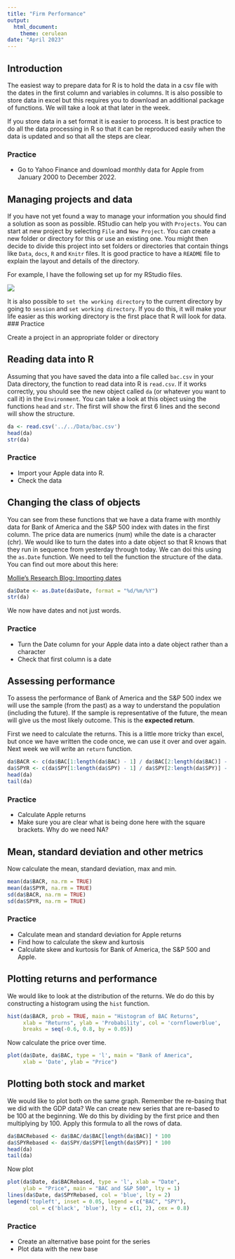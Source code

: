 ```yaml
---
title: "Firm Performance"
output: 
  html_document: 
    theme: cerulean
date: "April 2023"
---
```


## Introduction

The easiest way to prepare data for R is to hold the data in a csv file with the dates in the first column and variables in columns.   It is also possible to store data in excel but this requires you to download an additional package of functions.  We will take a look at that later in the week.  

If you store data in a set format it is easier to process. It is best practice to do all the data processing in R so that it can be reproduced easily when the data is updated and so that all the steps are clear. 

### Practice

* Go to Yahoo Finance and download monthly data for Apple from January 2000 to December 2022. 

## Managing projects and data

If you have not yet found a way to manage your information you should find a solution as soon as possible.  RStudio can help you with  `Projects`.   You can start at new project by selecting `File` and `New Project`.  You can create a new folder or directory for this or use an existing one.  You might then decide to divide this project into set folders or directories that contain things like `Data`, `docs`, `R` and `Knitr` files.  It is good practice to have a `README` file to explain the layout and details of the directory. 

For example, I have the following set up for my RStudio files. 


![](../../../Pictures/Rstuddirectorylayout.png)

It is also possible to `set the working directory` to the current directory by going to ``session`` and ``set working directory``.   If you do this, it will make your life easier as this working directory is the first place that R will look for data. 
### Practice 


Create a project in an appropriate folder or directory

## Reading data into R

Assuming that you have saved the data into a file called `bac.csv` in your Data directory, the function to read data into R is `read.csv`.  If it works correctly, you should see the new object called `da` (or whatever you want to call it) in the `Environment`.    You can take a look at this object using the functions `head` and `str`.  The first will show the first 6 lines and the second will show the structure. 

```r
da <- read.csv('../../Data/bac.csv')
head(da)
str(da)
```

### Practice 

* Import your Apple data into R. 
* Check the data

## Changing the class of objects

You can see from these functions that we have a data frame with monthly data for Bank of America and the S&P 500 index with dates in the first column.  The price data are numerics (num) while the date is a character (chr).  We would like to turn the dates into a date object so that R knows that they run in sequence from yesterday through today.  We can doi this using the `as.Date` function.  We need to tell the function the structure of the data.  You can find out more about this here: 

[Mollie's Research Blog: Importing dates](https://www.r-bloggers.com/2013/08/date-formats-in-r/)

```r
da$Date <- as.Date(da$Date, format = "%d/%m/%Y")
str(da)
```

We now have dates and not just words. 

### Practice

* Turn the Date column for your Apple data into a date object rather than a character
* Check that first column is a date 

## Assessing performance

To assess the performance of Bank of America and the S&P 500 index we will use the sample (from the past) as a way to understand the population (including the future).   If the sample is representative of the future, the mean will give us the most likely outcome.  This is the **expected return**. 

First we need to calculate the returns. This is a little more tricky than excel, but once we have written the code once, we can use it over and over again.  Next week we will write an ``return`` function. 

```R
da$BACR <- c(da$BAC[1:length(da$BAC) - 1] / da$BAC[2:length(da$BAC)] - 1, NA)
da$SPYR <- c(da$SPY[1:length(da$SPY) - 1] / da$SPY[2:length(da$SPY)] - 1, NA)
head(da)
tail(da)
```

### Practice

* Calculate Apple returns
* Make sure you are clear what is being done here with the square brackets.   Why do we need NA? 

## Mean, standard deviation and other metrics

Now calculate the mean, standard deviation, max and min. 

```r
mean(da$BACR, na.rm = TRUE)
mean(da$SPYR, na.rm = TRUE)
sd(da$BACR, na.rm = TRUE)
sd(da$SPYR, na.rm = TRUE)
```

### Practice

* Calculate mean and standard deviation for Apple returns
* Find how to calculate the skew and kurtosis
* Calculate skew and kurtosis for Bank of America, the S&P 500 and Apple. 

## Plotting returns and performance

We would like to look at the distribution of the returns.  We do do this by constructing a histogram using the ``hist`` function. 

```r
hist(da$BACR, prob = TRUE, main = "Histogram of BAC Returns", 
     xlab = "Returns", ylab = 'Probability', col = 'cornflowerblue', 
     breaks = seq(-0.6, 0.8, by = 0.05))
```


Now calculate the price over time. 

```r
plot(da$Date, da$BAC, type = 'l', main = "Bank of America", 
     xlab = 'Date', ylab = "Price")
```


## Plotting both stock and market

We would like to plot both on the same graph.  Remember the re-basing that we did with the GDP data?  We can create new series that are re-based to be 100 at the beginning.  We do this by dividing by the first price and then multiplying by 100.  Apply this formula to all the rows of data.  

```r
da$BACRebased <- da$BAC/da$BAC[length(da$BAC)] * 100
da$SPYRebased <- da$SPY/da$SPY[length(da$SPY)] * 100
head(da)
tail(da)
```

Now plot
```r
plot(da$Date, da$BACRebased, type = 'l', xlab = "Date", 
     ylab = "Price", main = "BAC and S&P 500", lty = 1)
lines(da$Date, da$SPYRebased, col = 'blue', lty = 2)
legend('topleft', inset = 0.05, legend = c("BAC", "SPY"), 
       col = c('black', 'blue'), lty = c(1, 2), cex = 0.8)
```

### Practice

* Create an alternative base point for the series
* Plot data with the new base